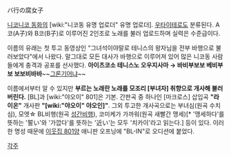 バ行の腐女子

[[니코니코 동화]]의 [wiki:"니코동 유명 업로더" 유명 업로더]. [[우타이테]]로도 분류된다. A코(A子)와 B코(B子)로 이루어진 2인조로 노래를 불러 업로드하며 실력은 수준급이다.

이름의 유래는 첫 투고 동영상인 "그녀석이야말로 테니스의 왕자님을 전부 바행으로 불러보았다"에서 나왔다. 말그대로 모든 대사가 바행으로 이루어져 있어 많은 니코동 사람들에게 충격과 공포를 선사했다. '''아이츠코소 테니스노 오우지사마 → 바비부보보 베비부보 보보비바바'''~~[[그론기어]]냐~~

이름에서부터 알 수 있지만 '''부르는 노래란 노래를 모조리 [부녀자] 취향으로 개사해 불러버린다.''' [BL]과 [wiki:"야오이" 801]은 기본. 간판곡 중 하나인 [마크로스] 삽입곡 '''"라이온"''' 개사판 '''"[wiki:"야오이" 야오인]"'''. 그외 투고한 개사곡으로는 부녀심(원곡 수치심), 모엣☆ BL비행(원곡 [[성간비행]]), 코미케가 가까워(원곡 새빨간 맹세)[* '맹세하다'를 뜻하는 '誓い'와 '가깝다'를 뜻하는 '近い'는 모두 '치카이'라고 읽는다.] 등이 있다. 이러한 명성 때문에 [[이웃집 801양]] 애니판 오프닝에 "BL-IN"로 오디션에 붙었다.

[[각주]]

